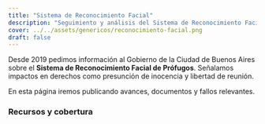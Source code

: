 ```yaml
---
title: "Sistema de Reconocimiento Facial"
description: "Seguimiento y análisis del Sistema de Reconocimiento Facial de Prófugos en la Ciudad de Buenos Aires."
cover: ../../assets/genericos/reconocimiento-facial.png
draft: false
---
```



Desde 2019 pedimos información al Gobierno de la Ciudad de Buenos Aires sobre el **Sistema de Reconocimiento Facial de Prófugos**. Señalamos impactos en derechos como presunción de inocencia y libertad de reunión.

En esta página iremos publicando avances, documentos y fallos relevantes.

### Recursos y cobertura

<div class="grid grid-cols-1 not-prose">

<MediaAppearance
  href="https://www.wired.com/story/buenos-aires-facial-recognition-scandal/"
  title="The Twisted Eye in the Sky Over Buenos Aires"
/>
<MediaAppearance
  href="https://www.japantimes.co.jp/news/2024/03/20/world/society/buenos-aires-facial-recognition-privacy/"
  title="Reboot of Buenos Aires facial recognition plan fuels privacy fears"
/>
<MediaAppearance
  href="https://chequeado.com/el-explicador/porque-se-suspendio-el-sistema-de-reconocimiento-facial-de-la-ciudad-de-buenos-aires/"
  title="Por qué se suspendió el sistema de reconocimiento facial de la Ciudad de Buenos Aires"
  outlet="chequeado"
/>

<MediaAppearance
  href="https://www.vialibre.org.ar/comunicado-de-prensa-el-reconocimiento-facial-sigue-suspendido-en-buenos-aires/"
  title="El reconocimiento facial sigue suspendido en Buenos Aires"
  outlet="via-libre"
/>

<MediaAppearance
  href="https://www.cels.org.ar/web/2022/07/uso-ilegal-del-sistema-de-reconocimiento-facial-en-caba-a-pedido-del-gobierno-de-la-ciudad-el-tsj-saco-al-juez-de-la-causa/"
  title="Uso ilegal del sistema de reconocimiento facial en CABA: a pedido del Gobierno de la Ciudad, el TSJ sacó al juez de la causa"
  outlet="cels"
/>

<MediaAppearance
  href="https://www.cels.org.ar/web/2022/04/el-ministerio-de-seguridad-de-la-ciudad-busco-informacion-biometrica-de-7-millones-de-personas-de-manera-ilegal/"
  title="El Ministerio de Seguridad de la Ciudad buscó información biométrica de 7 millones de personas de manera ilegal"
  outlet="cels"
/>

<MediaAppearance
  href="https://www.ambito.com/politica/denuncian-penalmente-la-ciudad-el-uso-datos-biometricos-justificacion-racional-n5705668"
  title='Denuncian penalmente a la Ciudad por el uso de datos biométricos sin "justificación racional"'
/>

<MediaAppearance
  href="https://www.clarin.com/tecnologia/reconocimiento-facial-sigue-suspendido-ciudad-buenos-aires-claves-entender-usos-riesgos-inteligencia-artificial_0_eT30Dwx2Gm.html"
  title="Por qué el reconocimiento facial sigue suspendido en la Ciudad de Buenos Aires: claves para entender los usos y riesgos de esta inteligencia artificial"
/>

<MediaAppearance
  href="https://www.lanacion.com.ar/politica/reconocimiento-facial-la-justicia-fallo-a-favor-de-la-ciudad-y-aparto-al-juez-roberto-gallardo-nid13072022/"
  title="La Justicia falló a favor de la Ciudad y apartó al juez Roberto Gallardo"
/>

<MediaAppearance
  href="https://cnnespanol.cnn.com/video/argentina-buenos-aires-polemica-camaras-ignacio-grimaldi-perspectivas-buenos-aires/"
  title="Polémico uso de las cámaras de reconocimiento facial en Buenos Aires"
/>

</div>
